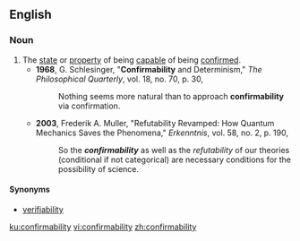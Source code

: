 ==English==

===Noun===
{{en-noun|confirmabilities}}

# The [[state]] or [[property]] of being [[capable]] of being [[confirm]]ed.
#* '''1968''', G. Schlesinger, "'''Confirmability''' and Determinism," ''The Philosophical Quarterly'', vol. 18, no. 70, p. 30,
#*: Nothing seems more natural than to approach '''confirmability''' via confirmation.
#* '''2003''', Frederik A. Muller, "Refutability Revamped: How Quantum Mechanics Saves the Phenomena," ''Erkenntnis'', vol. 58, no. 2, p. 190,
#*: So the '''''confirmability''''' as well as the ''refutability'' of our theories (conditional if not categorical) are necessary conditions for the possibility of science.

====Synonyms====
* [[verifiability]]

[[ku:confirmability]]
[[vi:confirmability]]
[[zh:confirmability]]